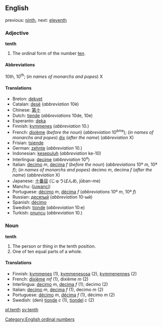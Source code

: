 ==English==

previous: [[ninth]], next: [[eleventh]]

===Adjective===
'''tenth'''

# The ordinal form of the number [[ten]].

====Abbreviations====
10th, 10<sup>th</sup>; (''in names of monarchs and popes'') X

====Translations====

*Breton: [[dekvet]]
*Catalan: [[desè]] (''abbreviation'' 10è)
*Chinese: [[第十]]
*Dutch: [[tiende]] (''abbreviations'' 10de, 10e)
*Esperanto: [[deka]]
*Finnish: [[kymmenes]] (''abbreviation'' 10.)
*French: [[dixième]] (''before the noun'') (''abbreviation'' 10<sup>ème</sup>); (''in names of monarchs and popes'') [[dix]] (''after the name'') (''abbreviation'' X)
*Frisian: [[tsiende]]
*German: [[zehnte]] (''abbreviation'' 10.)
*Indonesian: [[kesepuluh]] (''abbreviation'' ke-10)
*Interlingua: [[decime]] (''abbreviation'' 10<sup>e</sup>)
*Italian: [[decimo]] ''m'', [[decima]] ''f'' (''before the noun'') (''abbreviations'' 10º ''m'', 10ª ''f''); (''in names of monarchs and popes'') decimo ''m'', decima ''f'' (''after the name'') (''abbreviation'' X)
*Japanese: [[十番目]] (じゅうばんめ, jūban-me)
*Manchu: ([[juwanci]])
*Portuguese: [[décimo]] ''m'', [[décima]] ''f'' (''abbreviations'' 10º ''m'', 10ª ''f'')
*Russian: [[десятый]] (''abbreviation'' 10-ый)
*Spanish: [[décimo]]
*Swedish: [[tionde]] (''abbreviation'' 10:e)
*Turkish: [[onuncu]] (''abbreviation'' 10.)

===Noun===
'''tenth'''

#The person or thing in the tenth position.
#One of ten equal parts of a whole.

====Translations====

*Finnish: [[kymmenes]] (1), [[kymmenesosa]] (2), [[kymmenennes]] (2)
*French: [[dixième]] ''mf'' (1), dixième ''m'' (2)
*Interlingua: [[decimo]] ''m'', [[decima]] ''f'' (1); decimo (2)
*Italian: [[decimo]] ''m'', [[decima]] ''f'' (1), decimo ''m'' (2)
*Portuguese: [[décimo]] ''m'', [[décima]] ''f'' (1), décimo ''m'' (2)
*Swedish: (den) [[tionde]] ''c'' (1), [[tiondel]] ''c'' (2)

[[Category:English ordinal numbers]]

[[pl:tenth]]
[[sv:tenth]]
